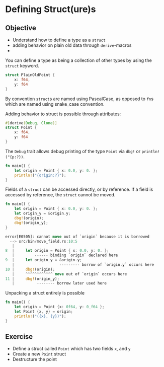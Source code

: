 # Defining Struct(ure)s

::: callout-tip
## Objective
- Understand how to define a type as a `struct`
- adding behavior on plain old data through `derive`-macros
- 
:::

You can define a type as being a collection of other types by using the `struct` keyword.

```rust
struct PlainOldPoint {
    x: f64,
    y: f64
}
```
By convention `struct`s are named using PascalCase, as opposed to `fn`s which are named using snake_case convention.

Adding behavior to struct is possible through attributes:

```rust
#[derive(Debug, Clone)]
struct Point {
    x: f64,
    y: f64
}
```

The `Debug` trait allows debug printing of the type `Point` via `dbg!` or `println!("{p:?})`.

```rust
fn main() {
    let origin = Point { x: 0.0, y: 0. };
    println!("{origin:?}");
}
```

Fields of a `struct` can be accessed directly, or by reference. If a field is accessed by reference, the `struct` cannot be moved.

```rust
fn main() {    
    let origin = Point { x: 0.0, y: 0. };
    let origin_y = &origin.y;
    dbg!(origin);
    dbg!(origin_y);
}
```

```rust
error[E0505]: cannot move out of `origin` because it is borrowed
  --> src/bin/move_field.rs:10:5
   |
8  |     let origin = Point { x: 0.0, y: 0. };
   |         ------ binding `origin` declared here
9  |     let origin_y = &origin.y;
   |                    --------- borrow of `origin.y` occurs here
10 |     dbg!(origin);
   |     ^^^^^^^^^^^^ move out of `origin` occurs here
11 |     dbg!(origin_y);
   |          -------- borrow later used here
```

Unpacking a struct entirely is possible

```rust
fn main() {
    let origin = Point {x: 0f64, y: 0_f64 };
    let Point {x, y} = origin;
    println!("({x}, {y})");
}
```

## Exercise

- Define a struct called `Point` which has two fields `x`, and `y`
- Create a new `Point` struct
- Destructure the point
